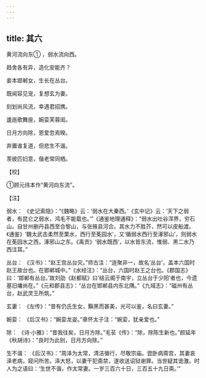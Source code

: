 ```yaml
---
---
---
```

title: 其六
---




黄河流向东① ，弱水流向西。

趋舍各有异，造化安能齐？

妾本邯郸女，生长在丛台。

既闻容见宠，复想玄为妻。

刻划尚风流，幸遇君招携。

逶迤歌舞座，婉娈芙蓉闺。

日月方向除，恩爱忽焉暌。

弃置谁复道，但悲生不谐。

羡彼匹妇意，偕老常同栖。

【校】

①顾元纬本作“黄河向东流”。

【注】

弱水： 《史记索隐》：“《魏略》云：‘弱水在大秦西。’《玄中记》云：‘天下之弱者，有昆仑之弱水，鸿毛不能载也。’”《通鉴地理通释》：“弱水出吐谷浑界，穷石山。自甘州删丹县西至合黎山，与张掖县河合。其水力不胜芥，然可以皮船渡。《通鉴》‘魏太武击柔然至栗水，西行至莬园水’，又‘循弱水西行至涿邪山’，则弱水在莬园水之西，涿邪山之东。《禹贡》‘弱水既西’，以水皆东流，惟弱、黑二水乃西注耳。”

丛台： 《汉书》：“赵王宫丛台灾。”师古注：“连聚非一，故名‘丛台’，盖本六国时赵王故台也。在邯郸城中。”《水经注》：“丛台，六国时赵王之台也。《郡国志》曰：‘邯郸有丛台。’故刘劭《赵都赋》曰‘结云阁于南宇，立丛台于少阳’者也，今遗基旧墉尚在。”《元和郡县志》：“丛台在邯郸县内东北隅。”《九域志》：“磁州有丛台，赵武灵王所筑。”

玄妻： 《左传》：“昔有仍氏生女，黰黑而甚美，光可以鉴，名曰玄妻。”

婉娈： 《后汉书》：“婉娈龙姿。”章怀太子注：“婉娈，犹亲爱也。”

除： 《诗·小雅》：“昔我往矣，日月方除。”毛苌《传》：“除，除陈生新也。”颜延年《秋胡诗》：“良时为此别，日月方向除。”

生不谐： 《后汉书》：“周泽为太常，清洁循行，尽敬宗庙。尝卧病斋宫，其妻哀泽老病，窥问所苦。泽大怒，以妻干犯斋禁，遂收送诏狱谢罪。当世疑其诡激。时人为之语曰：‘生世不谐，作太常妻。一岁三百六十日，三百五十九日斋。’”